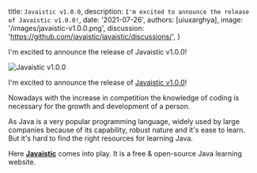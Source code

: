 
  title: `Javaistic v1.0.0`,
  description: `I'm excited to announce the release of Javaistic v1.0.0!`,
  date: '2021-07-26',
  authors: [uiuxarghya],
  image: '/images/javaistic-v1.0.0.png',
  discussion: 'https://github.com/javaistic/javaistic/discussions/',
}

<!--excerpt-->

I'm excited to announce the release of Javaistic v1.0.0!

<!--/excerpt-->

<div className="border shadow-lg rounded-xl mb-4">

![Javaistic v1.0.0](/images/javaistic-v1.0.0.png)

</div>

I'm excited to announce the release of [Javaistic v1.0.0](https://github.com/javaistic/javaistic/releases/tag/v1.0.0)!

Nowadays with the increase in competition the knowledge of coding is necessary for the growth and development of a person.

As Java is a very popular programming language, widely used by large companies because of its capability, robust nature and it's ease to learn. But it's hard to find the right resources for learning Java.

Here <b>[Javaistic](https://javaistic.vercel.app/)</b> comes into play. It is a free & open-source Java learning website.
